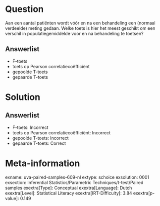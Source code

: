 Question
========

Aan een aantal patiënten wordt vóór en na een behandeling een (normaal
verdeelde) meting gedaan. Welke toets is hier het meest geschikt om een
verschil in populatiegemiddelde voor en na behandeling te toetsen?

Answerlist
----------

* F-toets
* toets op Pearson correlatiecoëfficiënt
* gepoolde T-toets
* gepaarde T-toets

Solution
========

Answerlist
----------

* F-toets: Incorrect
* toets op Pearson correlatiecoëfficiënt: Incorrect
* gepoolde T-toets: Incorrect
* gepaarde T-toets: Correct

Meta-information
================
exname: uva-paired-samples-609-nl
extype: schoice
exsolution: 0001
exsection: Inferential Statistics/Parametric Techniques/t-test/Paired samples
exextra[Type]: Conceptual
exextra[Language]: Dutch
exextra[Level]: Statistical Literacy
exextra[IRT-Difficulty]: 3.84
exextra[p-value]: 0.149
